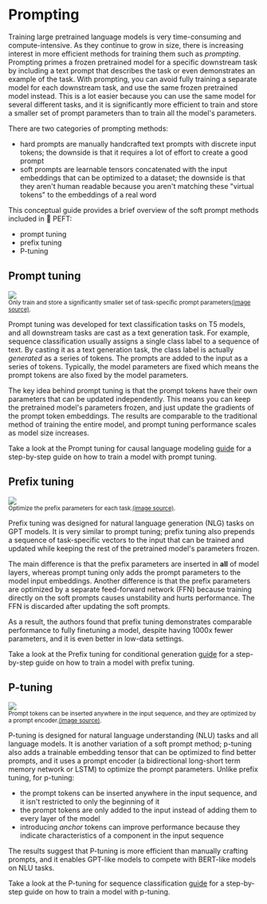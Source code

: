 # Prompting

Training large pretrained language models is very time-consuming and compute-intensive. As they continue to grow in size, there is increasing interest in more efficient methods for training them such as *prompting*. Prompting primes a frozen pretrained model for a specific downstream task by including a text prompt that describes the task or even demonstrates an example of the task. With prompting, you can avoid fully training a separate model for each downstream task, and use the same frozen pretrained model instead. This is a lot easier because you can use the same model for several different tasks, and it is significantly more efficient to train and store a smaller set of prompt parameters than to train all the model's parameters.

There are two categories of prompting methods:

- hard prompts are manually handcrafted text prompts with discrete input tokens; the downside is that it requires a lot of effort to create a good prompt
- soft prompts are learnable tensors concatenated with the input embeddings that can be optimized to a dataset; the downside is that they aren't human readable because you aren't matching these "virtual tokens" to the embeddings of a real word

This conceptual guide provides a brief overview of the soft prompt methods included in 🤗 PEFT:

- prompt tuning
- prefix tuning
- P-tuning

## Prompt tuning

<div class="flex justify-center">
    <img src="https://huggingface.co/datasets/huggingface/documentation-images/resolve/main/peft/prompt-tuning.png"/>
</div>
<small>Only train and store a significantly smaller set of task-specific prompt parameters<a href="https://arxiv.org/abs/2104.08691">(image source)</a>.</small>

Prompt tuning was developed for text classification tasks on T5 models, and all downstream tasks are cast as a text generation task. For example, sequence classification usually assigns a single class label to a sequence of text. By casting it as a text generation task, the class label is actually *generated* as a series of tokens. The prompts are added to the input as a series of tokens. Typically, the model parameters are fixed which means the prompt tokens are also fixed by the model parameters.

The key idea behind prompt tuning is that the prompt tokens have their own parameters that can be updated independently. This means you can keep the pretrained model's parameters frozen, and just update the gradients of the prompt token embeddings. The results are comparable to the traditional method of training the entire model, and prompt tuning performance scales as model size increases.

Take a look at the Prompt tuning for causal language modeling [guide](./task_guides/clm-prompt-tuning) for a step-by-step guide on how to train a model with prompt tuning.

## Prefix tuning

<div class="flex justify-center">
    <img src="https://huggingface.co/datasets/huggingface/documentation-images/resolve/main/peft/prefix-tuning.png"/>
</div>
<small>Optimize the prefix parameters for each task.<a href="https://arxiv.org/abs/2101.00190">(image source)</a>.</small>

Prefix tuning was designed for natural language generation (NLG) tasks on GPT models. It is very similar to prompt tuning; prefix tuning also prepends a sequence of task-specific vectors to the input that can be trained and updated while keeping the rest of the pretrained model's parameters frozen. 

The main difference is that the prefix parameters are inserted in **all** of model layers, whereas prompt tuning only adds the prompt parameters to the model input embeddings. Another difference is that the prefix parameters are optimized by a separate feed-forward network (FFN) because training directly on the soft prompts causes unstability and hurts performance. The FFN is discarded after updating the soft prompts.

As a result, the authors found that prefix tuning demonstrates comparable performance to fully finetuning a model, despite having 1000x fewer parameters, and it is even better in low-data settings.

Take a look at the Prefix tuning for conditional generation [guide](./task_guides/seq2seq-prefix-tuning) for a step-by-step guide on how to train a model with prefix tuning.

## P-tuning

<div class="flex justify-center">
    <img src="https://huggingface.co/datasets/huggingface/documentation-images/resolve/main/peft/p-tuning.png"/>
</div>
<small>Prompt tokens can be inserted anywhere in the input sequence, and they are optimized by a prompt encoder.<a href="https://arxiv.org/abs/2103.10385">(image source)</a>.</small>

P-tuning is designed for natural language understanding (NLU) tasks and all language models. 
It is another variation of a soft prompt method; p-tuning also adds a trainable embedding tensor that can be optimized to find better prompts, and it uses a prompt encoder (a bidirectional long-short term memory network or LSTM) to optimize the prompt parameters. Unlike prefix tuning, for p-tuning:

- the prompt tokens can be inserted anywhere in the input sequence, and it isn't restricted to only the beginning of it
- the prompt tokens are only added to the input instead of adding them to every layer of the model
- introducing *anchor* tokens can improve performance because they indicate characteristics of a component in the input sequence

The results suggest that P-tuning is more efficient than manually crafting prompts, and it enables GPT-like models to compete with BERT-like models on NLU tasks.

Take a look at the P-tuning for sequence classification [guide](./tasks/ptuning-seq-classification) for a step-by-step guide on how to train a model with p-tuning.